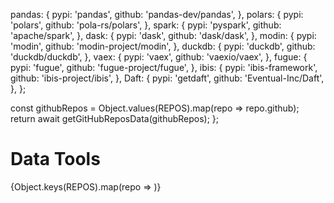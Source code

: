 
  pandas: {
    pypi: 'pandas',
    github: 'pandas-dev/pandas',
  },
  polars: {
    pypi: 'polars',
    github: 'pola-rs/polars',
  },
  spark: {
    pypi: 'pyspark',
    github: 'apache/spark',
  },
  dask: {
    pypi: 'dask',
    github: 'dask/dask',
  },
  modin: {
    pypi: 'modin',
    github: 'modin-project/modin',
  },
  duckdb: {
    pypi: 'duckdb',
    github: 'duckdb/duckdb',
  },
  vaex: {
    pypi: 'vaex',
    github: 'vaexio/vaex',
  },
  fugue: {
    pypi: 'fugue',
    github: 'fugue-project/fugue',
  },
  ibis: {
    pypi: 'ibis-framework',
    github: 'ibis-project/ibis',
  },
  Daft: {
    pypi: 'getdaft',
    github: 'Eventual-Inc/Daft',
  },
};


  const githubRepos = Object.values(REPOS).map(repo => repo.github);
  return await getGitHubReposData(githubRepos);
};


# Data Tools
<ReposTable />
{Object.keys(REPOS).map(repo => <LibBlock key={repo} repo={repo} REPOS={REPOS} />)}
